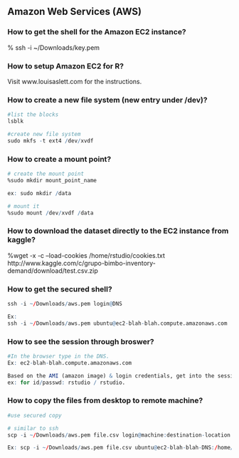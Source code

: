  
## Amazon Web Services (AWS)

### How to get the shell for the Amazon EC2 instance?

% ssh -i ~/Downloads/key.pem <name-of_EC2-Instance>

### How to setup Amazon EC2 for R?

Visit www.louisaslett.com for the instructions.

### How to create a new file system (new entry under /dev)?

```r
#list the blocks
lsblk

#create new file system
sudo mkfs -t ext4 /dev/xvdf
```

### How to create a mount point?

```r

# create the mount point
%sudo mkdir mount_point_name 

ex: sudo mkdir /data

# mount it
%sudo mount /dev/xvdf /data
```


### How to download the dataset directly to the EC2 instance from kaggle?

%wget -x -c --load-cookies /home/rstudio/cookies.txt http://www.kaggle.com/c/grupo-bimbo-inventory-demand/download/test.csv.zip

### How to get the secured shell?

```r
ssh -i ~/Downloads/aws.pem login@DNS

Ex:
ssh -i ~/Downloads/aws.pem ubuntu@ec2-blah-blah.compute.amazonaws.com

```

### How to see the session through broswer?

```r
#In the browser type in the DNS.
Ex: ec2-blah-blah.compute.amazonaws.com

Based on the AMI (amazon image) & login credentials, get into the session.
ex: for id/passwd: rstudio / rstudio.
```

### How to copy the files from desktop to remote machine?

```r
#use secured copy

# similar to ssh
scp -i ~/Downloads/aws.pem file.csv login@machine:destination-location

Ex: scp -i ~/Downloads/aws.pem file.csv ubuntu@ec2-blah-blah-DNS:/home/rstudio/mydata
```
